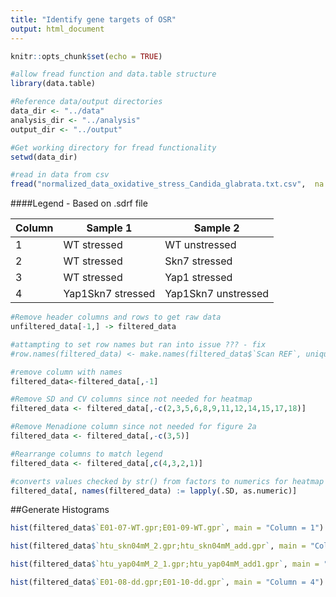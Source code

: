 ```yaml
---
title: "Identify gene targets of OSR"
output: html_document
---
```


```r
knitr::opts_chunk$set(echo = TRUE)

#allow fread function and data.table structure
library(data.table)

#Reference data/output directories
data_dir <- "../data"
analysis_dir <- "../analysis"
output_dir <- "../output"


```

```r

#Get working directory for fread functionality
setwd(data_dir)

#read in data from csv
fread("normalized_data_oxidative_stress_Candida_glabrata.txt.csv",  na.strings=getOption("datatable.na.strings","null")) -> unfiltered_data

```

####Legend - Based on .sdrf file

| Column | Sample 1 | Sample 2 |
| --------- | ----------- | ----------- |
| 1  | WT stressed | WT unstressed |
| 2  | WT stressed | Skn7 stressed |
| 3  | WT stressed | Yap1 stressed |
| 4  | Yap1Skn7 stressed | Yap1Skn7 unstressed |

```r

#Remove header columns and rows to get raw data
unfiltered_data[-1,] -> filtered_data

#attampting to set row names but ran into issue ??? - fix
#row.names(filtered_data) <- make.names(filtered_data$`Scan REF`, unique=TRUE)

#remove column with names
filtered_data<-filtered_data[,-1]

#Remove SD and CV columns since not needed for heatmap
filtered_data <- filtered_data[,-c(2,3,5,6,8,9,11,12,14,15,17,18)]

#Remove Menadione column since not needed for figure 2a
filtered_data <- filtered_data[,-c(3,5)]

#Rearrange columns to match legend
filtered_data <- filtered_data[,c(4,3,2,1)]

#converts values checked by str() from factors to numerics for heatmap 
filtered_data[, names(filtered_data) := lapply(.SD, as.numeric)]


```

##Generate Histograms


```r

hist(filtered_data$`E01-07-WT.gpr;E01-09-WT.gpr`, main = "Column = 1")

hist(filtered_data$`htu_skn04mM_2.gpr;htu_skn04mM_add.gpr`, main = "Column = 2")

hist(filtered_data$`htu_yap04mM_2_1.gpr;htu_yap04mM_add1.gpr`, main = "Column = 3")

hist(filtered_data$`E01-08-dd.gpr;E01-10-dd.gpr`, main = "Column = 4")


```
